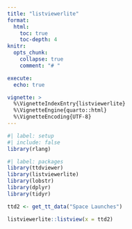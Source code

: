 ```yaml
---
title: "listviewerlite"
format: 
  html:
    toc: true
    toc-depth: 4
knitr:
  opts_chunk: 
    collapse: true
    comment: "# " 

execute:
  echo: true

vignette: >
  %\VignetteIndexEntry{listviewerlite}
  %\VignetteEngine{quarto::html}
  %\VignetteEncoding{UTF-8}
---
```


```r
#| label: setup
#| include: false
library(rlang)
```

```r
#| label: packages
library(ttdviewer)
library(listviewerlite)
library(lobstr)
library(dplyr)
library(tidyr)
```


```r
ttd2 <- get_tt_data("Space Launches")
```

```r
listviewerlite::listview(x = ttd2)
```
